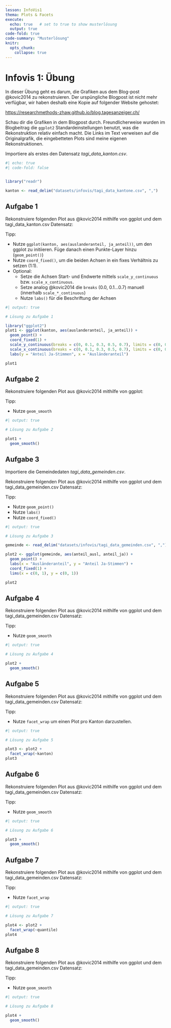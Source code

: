 ```yaml
---
lesson: InfoVis1
thema: Plots & Facets
execute: 
  echo: true   # set to true to show musterlösung
  output: true
code-fold: true
code-summary: "Musterlösung"
knitr:
  opts_chunk: 
    collapse: true
---
```


# Infovis 1: Übung

In dieser Übung geht es darum, die Grafiken aus dem Blog-post @kovic2014 zu rekonstruieren. Der urspüngliche Blogpost ist nicht mehr verfügbar, wir haben deshalb eine Kopie auf folgender Website gehostet: 

<https://researchmethods-zhaw.github.io/blog.tagesanzeiger.ch/>

Schau dir die Grafiken in dem Blogpost durch. Freundlicherweise wurden im Blogbeitrag die `ggplot2` Standardeinstellungen benutzt, was die Rekonstruktion relativ einfach macht. Die Links im Text verweisen auf die Originalgrafik, die eingebetteten Plots sind meine eigenen Rekonstruktionen. 

Importiere als erstes den Datensatz *tagi_data_kanton.csv*.

```r
#| echo: true
#| code-fold: false


library("readr")

kanton <- read_delim("datasets/infovis/tagi_data_kantone.csv", ",")
```

## Aufgabe 1

Rekonstruiere folgenden Plot aus @kovic2014 mithilfe von ggplot und dem tagi_data_kanton.csv Datensatz:

Tipp:

- Nutze `ggplot(kanton, aes(auslanderanteil, ja_anteil))`, um den ggplot zu initiieren. Füge danach einen Punkte-Layer hinzu (`geom_point()`)
- Nutze `coord_fixed()`, um die beiden Achsen in ein fixes Verhältnis zu setzen (1:1).
- Optional: 
  - Setze die Achsen Start- und Endwerte mittels `scale_y_continuous` bzw. `scale_x_continuous`.
  - Setze analog @kovic2014 die `breaks` (0.0, 0.1...0.7) manuell (innerhalb `scale_*_continuous`)
  - Nutze `labs()` für die Beschriftung der Achsen

```r
#| output: true

# Lösung zu Aufgabe 1

library("ggplot2")
plot1 <- ggplot(kanton, aes(auslanderanteil, ja_anteil)) +
  geom_point() +
  coord_fixed(1) +
  scale_y_continuous(breaks = c(0, 0.1, 0.3, 0.5, 0.7), limits = c(0, 0.7)) +
  scale_x_continuous(breaks = c(0, 0.1, 0.3, 0.5, 0.7), limits = c(0, 0.7)) +
  labs(y = "Anteil Ja-Stimmen", x = "Ausländeranteil")

plot1
```

## Aufgabe 2

Rekonstruiere folgenden Plot aus @kovic2014 mithilfe von ggplot:

Tipp:

- Nutze `geom_smooth`

```r
#| output: true

# Lösung zu Aufgabe 2

plot1 +
  geom_smooth()
```

## Aufgabe 3

Importiere die Gemeindedaten *tagi_data_gemeinden.csv*.

Rekonstruiere folgenden Plot aus @kovic2014 mithilfe von ggplot und dem tagi_data_gemeinden.csv Datensatz:

Tipp:

- Nutze `geom_point()` 
- Nutze `labs()`
- Nutze `coord_fixed()` 

```r
#| output: true

# Lösung zu Aufgabe 3

gemeinde <- read_delim("datasets/infovis/tagi_data_gemeinden.csv", ",")

plot2 <- ggplot(gemeinde, aes(anteil_ausl, anteil_ja)) +
  geom_point() +
  labs(x = "Ausländeranteil", y = "Anteil Ja-Stimmen") +
  coord_fixed(1) +
  lims(x = c(0, 1), y = c(0, 1))

plot2
```

## Aufgabe 4

Rekonstruiere folgenden Plot aus @kovic2014 mithilfe von ggplot und dem tagi_data_gemeinden.csv Datensatz:

Tipp:

- Nutze `geom_smooth`

```r
#| output: true

# Lösung zu Aufgabe 4

plot2 +
  geom_smooth()
```

## Aufgabe 5

Rekonstruiere folgenden Plot aus @kovic2014 mithilfe von ggplot und dem tagi_data_gemeinden.csv Datensatz:

Tipp:

- Nutze `facet_wrap` um einen Plot pro Kanton darzustellen.

```r
#| output: true

# Lösung zu Aufgabe 5

plot3 <- plot2 +
  facet_wrap(~kanton)
plot3
```

## Aufgabe 6

Rekonstruiere folgenden Plot aus @kovic2014 mithilfe von ggplot und dem tagi_data_gemeinden.csv Datensatz:

Tipp:

- Nutze `geom_smooth`

```r
#| output: true

# Lösung zu Aufgabe 6

plot3 +
  geom_smooth()
```


## Aufgabe 7

Rekonstruiere folgenden Plot aus @kovic2014 mithilfe von ggplot und dem tagi_data_gemeinden.csv Datensatz:

Tipp:

- Nutze `facet_wrap`

```r
#| output: true

# Lösung zu Aufgabe 7

plot4 <- plot2 +
  facet_wrap(~quantile)
plot4
```

## Aufgabe 8

Rekonstruiere folgenden Plot aus @kovic2014 mithilfe von ggplot und dem tagi_data_gemeinden.csv Datensatz:

Tipp:

- Nutze `geom_smooth`

```r
#| output: true

# Lösung zu Aufgabe 8

plot4 +
  geom_smooth()
```
